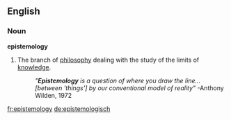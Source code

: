 ==English==

===Noun===
'''epistemology'''

# The branch of [[philosophy]] dealing with the study of the limits of [[knowledge]].
#:''"'''Epistemology''' is a question of where you draw the line...[between 'things'] by our conventional model of reality"''  -Anthony Wilden, 1972

[[fr:epistemology]]
[[de:epistemologisch]]